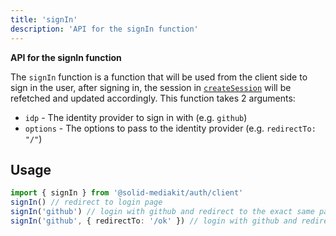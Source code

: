 ```yaml
---
title: 'signIn'
description: 'API for the signIn function'
---
```


**API for the signIn function**

The `signIn` function is a function that will be used from the client side to sign in the user, after signing in, the session in [`createSession`](/auth/createsession) will be refetched and updated accordingly.
This function takes 2 arguments:

- `idp` - The identity provider to sign in with (e.g. `github`)
- `options` - The options to pass to the identity provider (e.g. `redirectTo: "/"`)

## Usage

```ts
import { signIn } from '@solid-mediakit/auth/client'
signIn() // redirect to login page
signIn('github') // login with github and redirect to the exact same page we are at right now
signIn('github', { redirectTo: '/ok' }) // login with github and redirect to /ok
```
